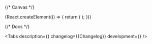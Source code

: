 

<Meta title='Deprecated components/TimeInput' component={TimeInput} id='TimeInput' />

{/* Canvas */}

<Story name='TimeInput'>
    {React.createElement(() => {
        return (
            <TimeInput
                block={boolean('block', false)}
                size={select('size', ['s', 'm', 'l'], 's')}
                error={text('error', '')}
                hint={text('hint', '')}
                label={text('label', '')}
                placeholder={text('placeholder', '')}
                clear={boolean('clear', false)}
            />
        );
    })}
</Story>

{/* Docs */}

<ComponentHeader
    name='TimeInput'
    version={packageJson.version}
    package='@alfalab/core-components/time-input'
    children='Поле для указания времени.'
/>

<Tabs
    description={<Description />}
    changelog={<Markdown>{Changelog}</Markdown>}
    development={<Development />}
/>
